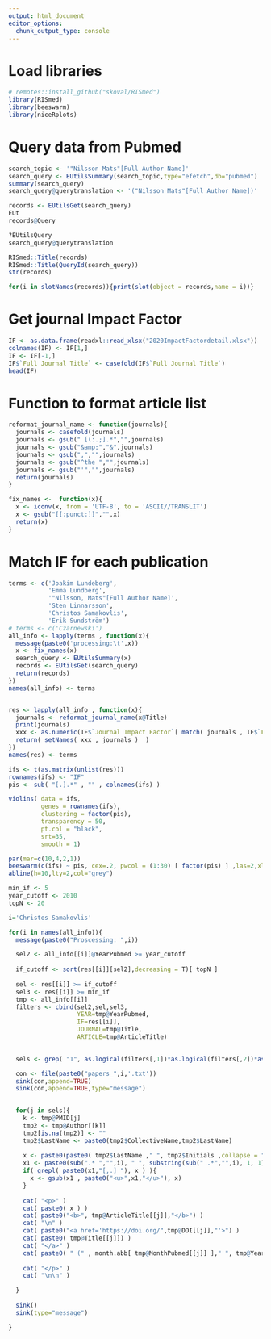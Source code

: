 ```yaml
---
output: html_document
editor_options: 
  chunk_output_type: console
---
```




# Load libraries


```r
# remotes::install_github("skoval/RISmed")
library(RISmed)
library(beeswarm)
library(niceRplots)
```

# Query data from Pubmed

```r
search_topic <- '"Nilsson Mats"[Full Author Name]'
search_query <- EUtilsSummary(search_topic,type="efetch",db="pubmed")
summary(search_query)
search_query@querytranslation <- '("Nilsson Mats"[Full Author Name])'

records <- EUtilsGet(search_query)
EUt
records@Query

?EUtilsQuery
search_query@querytranslation

RISmed::Title(records)
RISmed::Title(QueryId(search_query))
str(records)

for(i in slotNames(records)){print(slot(object = records,name = i))}


```


# Get journal Impact Factor

```r
IF <- as.data.frame(readxl::read_xlsx("2020ImpactFactordetail.xlsx"))
colnames(IF) <- IF[1,]
IF <- IF[-1,]
IF$`Full Journal Title` <- casefold(IF$`Full Journal Title`)
head(IF)
```

# Function to format article list

```r
reformat_journal_name <- function(journals){
  journals <- casefold(journals)
  journals <- gsub(" [(:.;].*","",journals)
  journals <- gsub("&amp;","&",journals)
  journals <- gsub(",","",journals)
  journals <- gsub("^the ","",journals)
  journals <- gsub("'","",journals)
  return(journals)
}

fix_names <-  function(x){
  x <- iconv(x, from = 'UTF-8', to = 'ASCII//TRANSLIT')
  x <- gsub("[[:punct:]]","",x)
  return(x)
}
```

# Match IF for each publication

```r
terms <- c('Joakim Lundeberg',
           'Emma Lundberg',
           '"Nilsson, Mats"[Full Author Name]',
           'Sten Linnarsson',
           'Christos Samakovlis',
           'Erik Sundström')
# terms <- c('Czarnewski')
all_info <- lapply(terms , function(x){
  message(paste0('processing:\t',x))
  x <- fix_names(x)
  search_query <- EUtilsSummary(x)
  records <- EUtilsGet(search_query)
  return(records)
})
names(all_info) <- terms


res <- lapply(all_info , function(x){
  journals <- reformat_journal_name(x@Title)
  print(journals)
  xxx <- as.numeric(IF$`Journal Impact Factor`[ match( journals , IF$`Full Journal Title` ) ])
  return( setNames( xxx , journals )  )
})
names(res) <- terms
```



```r
ifs <- t(as.matrix(unlist(res)))
rownames(ifs) <- "IF"
pis <- sub( "[.].*" , "" , colnames(ifs) )

violins( data = ifs,
         genes = rownames(ifs),
         clustering = factor(pis),
         transparency = 50,
         pt.col = "black",
         srt=35,
         smooth = 1)

par(mar=c(10,4,2,1))
beeswarm(c(ifs) ~ pis, cex=.2, pwcol = (1:30) [ factor(pis) ] ,las=2,xlab="",ylab="IF")
abline(h=10,lty=2,col="grey")
```



```r
min_if <- 5
year_cutoff <- 2010
topN <- 20

i='Christos Samakovlis'

for(i in names(all_info)){
  message(paste0("Proscessing: ",i))

  sel2 <- all_info[[i]]@YearPubmed >= year_cutoff
  
  if_cutoff <- sort(res[[i]][sel2],decreasing = T)[ topN ]
  
  sel <- res[[i]] >= if_cutoff
  sel3 <- res[[i]] >= min_if
  tmp <- all_info[[i]]
  filters <- cbind(sel2,sel,sel3,
                   YEAR=tmp@YearPubmed,
                   IF=res[[i]],
                   JOURNAL=tmp@Title,
                   ARTICLE=tmp@ArticleTitle)

  
  sels <- grep( "1", as.logical(filters[,1])*as.logical(filters[,2])*as.logical(filters[,3]) )

  con <- file(paste0("papers_",i,'.txt'))
  sink(con,append=TRUE)
  sink(con,append=TRUE,type="message")

  
  for(j in sels){
    k <- tmp@PMID[j]
    tmp2 <- tmp@Author[[k]]
    tmp2[is.na(tmp2)] <- ""
    tmp2$LastName <- paste0(tmp2$CollectiveName,tmp2$LastName)
    
    x <- paste0(paste0( tmp2$LastName ," ", tmp2$Initials ,collapse = ", "),". ")
    x1 <- paste0(sub(".* ","",i), " ", substring(sub(" .*","",i), 1, 1) )
    if( grepl( paste0(x1,"[,.] "), x ) ){
      x <- gsub(x1 , paste0("<u>",x1,"</u>"), x)
    }
    
    cat( "<p>" )
    cat( paste0( x ) )
    cat( paste0("<b>", tmp@ArticleTitle[[j]],"</b>") )
    cat( "\n" )
    cat( paste0("<a href='https://doi.org/",tmp@DOI[[j]],"'>") )
    cat( paste0( tmp@Title[[j]]) )
    cat( "</a>" )
    cat( paste0( " (" , month.abb[ tmp@MonthPubmed[[j]] ]," ", tmp@YearPubmed[[j]],") " ) )
    
    cat( "</p>" )
    cat( "\n\n" )

  }
  
  sink() 
  sink(type="message")

}
```










